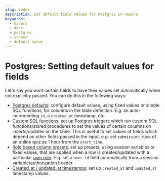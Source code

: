 ```yaml
---
slug: index
description: Set default field values for Postgres in Hasura
keywords:
  - hasura
  - docs
  - postgres
  - schema
  - default value
---
```


# Postgres: Setting default values for fields

Let's say you want certain fields to have their values set automatically when not explicitly passed. You can do this in
the following ways:

- [Postgres defaults](/schema/postgres/default-values/postgres-defaults.mdx): configure default values, using fixed
  values or simple SQL functions, for columns in the table definition. E.g. an auto-incrementing `id`, a `created_at`
  timestamp, etc.
- [Custom SQL functions](/schema/postgres/default-values/sql-functions.mdx): set up Postgres triggers which run custom
  SQL functions/stored procedures to set the values of certain columns on inserts/updates on the table. This is useful
  to set values of fields which depend on other fields passed in the input. e.g. set `submission_time` of an online quiz
  as 1 hour from the `start_time`.
- [Role based column presets](/schema/postgres/default-values/column-presets.mdx): set up presets, using session
  variables or fixed values, that are applied when a row is created/updated with a particular
  [user role](/auth/authorization/roles-variables.mdx). E.g. set a `user_id` field automatically from a session
  variable/authorization header.
- [Created_at / updated_at timestamps](/schema/postgres/default-values/created-updated-timestamps.mdx): set up
  `created_at` and `updated_at` timestamp values.
